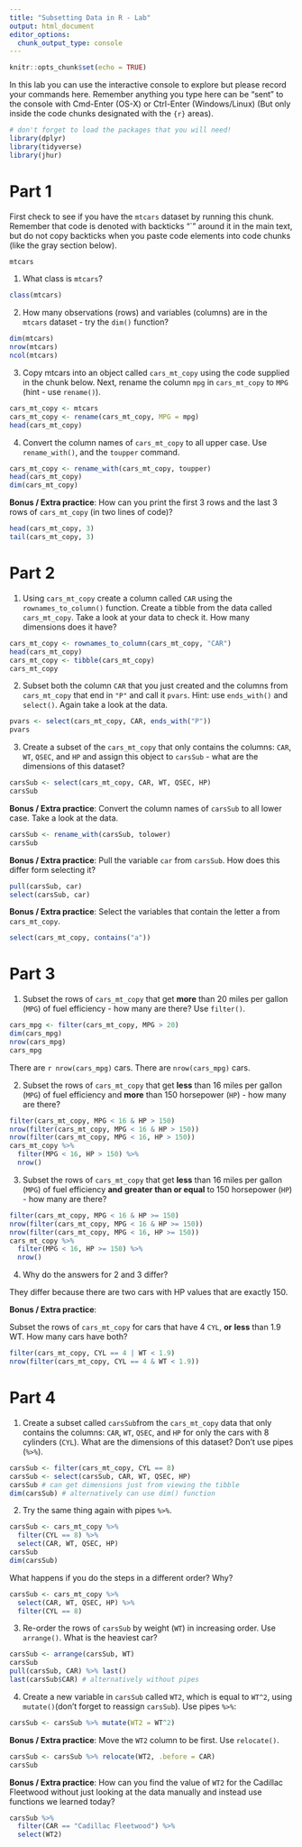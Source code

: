 ```yaml
---
title: "Subsetting Data in R - Lab"
output: html_document
editor_options: 
  chunk_output_type: console
---
```


```r
knitr::opts_chunk$set(echo = TRUE)
```

In this lab you can use the interactive console to explore but please record your commands here.  Remember anything you type here can be "sent" to the console with Cmd-Enter (OS-X) or Ctrl-Enter (Windows/Linux) (But only inside the code chunks designated with the ```{r}``` areas).

```r
# don't forget to load the packages that you will need!
library(dplyr)
library(tidyverse)
library(jhur)
```

# Part 1

First check to see if you have the `mtcars` dataset by running this chunk. Remember that code is denoted with backticks "`" around it in the main text, but do not copy backticks when you paste code elements into code chunks (like the gray section below). 

```r
mtcars
```

1. What class is `mtcars`?
```r
class(mtcars)
```

2. How many observations (rows) and variables (columns) are in the `mtcars` dataset - try the `dim()` function?

```r
dim(mtcars)
nrow(mtcars)
ncol(mtcars)
```

3. Copy mtcars into an object called `cars_mt_copy` using the code supplied in the chunk below. Next, rename the column `mpg` in `cars_mt_copy` to `MPG` (hint - use `rename()`). 

```r
cars_mt_copy <- mtcars
cars_mt_copy <- rename(cars_mt_copy, MPG = mpg)
head(cars_mt_copy)
```

4. Convert the column names of `cars_mt_copy` to all upper case. Use `rename_with()`, and the `toupper` command.

```r
cars_mt_copy <- rename_with(cars_mt_copy, toupper)
head(cars_mt_copy)
dim(cars_mt_copy)
```

**Bonus / Extra practice**: How can you print the first 3 rows and the last 3 rows of `cars_mt_copy` (in two lines of code)?

```r
head(cars_mt_copy, 3)
tail(cars_mt_copy, 3)
```

# Part 2

1. Using `cars_mt_copy` create a column called `CAR` using the `rownames_to_column()` function. Create a tibble from the data called `cars_mt_copy`.  Take a look at your data to check it. How many dimensions does it have?

```r
cars_mt_copy <- rownames_to_column(cars_mt_copy, "CAR")
head(cars_mt_copy)
cars_mt_copy <- tibble(cars_mt_copy)
cars_mt_copy
```

2. Subset both the column `CAR` that you just created and the columns from `cars_mt_copy` that end in `"P"` and call it `pvars`. Hint: use `ends_with()` and `select()`. Again take a look at the data.

```r
pvars <- select(cars_mt_copy, CAR, ends_with("P"))
pvars
```

3. Create a subset of the `cars_mt_copy` that only contains the columns: `CAR`, `WT`, `QSEC`, and `HP` and assign this object to `carsSub` - what are the dimensions of this dataset?

```r
carsSub <- select(cars_mt_copy, CAR, WT, QSEC, HP)
carsSub
```

**Bonus / Extra practice**: Convert the column names of `carsSub` to all lower case. Take a look at the data.

```r
carsSub <- rename_with(carsSub, tolower)
carsSub
```

**Bonus / Extra practice**: Pull the variable `car` from `carsSub`. How does this differ form selecting it?

```r
pull(carsSub, car)
select(carsSub, car)
```

**Bonus / Extra practice**: Select the variables that contain the letter a from `cars_mt_copy`.

```r
select(cars_mt_copy, contains("a"))
```

# Part 3

1. Subset the rows of `cars_mt_copy` that get **more** than 20 miles per gallon (`MPG`) of fuel efficiency - how many are there? Use `filter()`.

```r
cars_mpg <- filter(cars_mt_copy, MPG > 20)
dim(cars_mpg)
nrow(cars_mpg)
cars_mpg
```

There are `r nrow(cars_mpg)` cars. 
There are `nrow(cars_mpg)` cars. 


2. Subset the rows of `cars_mt_copy` that get **less** than 16 miles per gallon (`MPG`) of fuel efficiency and **more** than 150 horsepower (`HP`) - how many are there?

```r
filter(cars_mt_copy, MPG < 16 & HP > 150)
nrow(filter(cars_mt_copy, MPG < 16 & HP > 150))
nrow(filter(cars_mt_copy, MPG < 16, HP > 150))
cars_mt_copy %>%
  filter(MPG < 16, HP > 150) %>%
  nrow()
```


3. Subset the rows of `cars_mt_copy` that get **less** than 16 miles per gallon (`MPG`) of fuel efficiency **and** **greater than or equal** to 150 horsepower (`HP`) - how many are there?

```r
filter(cars_mt_copy, MPG < 16 & HP >= 150)
nrow(filter(cars_mt_copy, MPG < 16 & HP >= 150))
nrow(filter(cars_mt_copy, MPG < 16, HP >= 150))
cars_mt_copy %>%
  filter(MPG < 16, HP >= 150) %>%
  nrow()
```

4. Why do the answers for 2 and 3 differ?

They differ because there are two cars with HP values that are exactly 150.

**Bonus / Extra practice**:

Subset the rows of `cars_mt_copy` for cars that have 4 `CYL`,  **or** **less** than 1.9 WT.
How many cars have both?

```r
filter(cars_mt_copy, CYL == 4 | WT < 1.9)
nrow(filter(cars_mt_copy, CYL == 4 & WT < 1.9))
```


# Part 4

1. Create a subset called `carsSub`from the `cars_mt_copy` data that only contains the columns:
`CAR`,	`WT`, `QSEC`, and `HP` for only the cars with 8 cylinders (`CYL`).
	What are the dimensions of this dataset? Don't use pipes (`%>%`).

```r
carsSub <- filter(cars_mt_copy, CYL == 8)
carsSub <- select(carsSub, CAR, WT, QSEC, HP)
carsSub # can get dimensions just from viewing the tibble
dim(carsSub) # alternatively can use dim() function
```

2. Try the same thing again with pipes `%>%`.

```r
carsSub <- cars_mt_copy %>%
  filter(CYL == 8) %>%
  select(CAR, WT, QSEC, HP)
carsSub
dim(carsSub)
```

What happens if you do the steps in a different order? Why?

```r
carsSub <- cars_mt_copy %>%
  select(CAR, WT, QSEC, HP) %>%
  filter(CYL == 8)
```

3. Re-order the rows of `carsSub` by weight (`WT`) in increasing order. Use `arrange()`. What is the heaviest car?

```r
carsSub <- arrange(carsSub, WT)
carsSub
pull(carsSub, CAR) %>% last()
last(carsSub$CAR) # alternatively without pipes
```


4. Create a new variable in `carsSub` called `WT2`, which  is equal to `WT^2`, using `mutate()`(don't forget to reassign `carsSub`). Use pipes `%>%`:

```r
carsSub <- carsSub %>% mutate(WT2 = WT^2)
```


**Bonus / Extra practice**: Move the `WT2` column to be first. Use `relocate()`.

```r

carsSub <- carsSub %>% relocate(WT2, .before = CAR)
carsSub
```

**Bonus / Extra practice**: How can you find the value of `WT2` for the Cadillac Fleetwood without just looking at the data manually and instead use functions we learned today?

```r
carsSub %>%
  filter(CAR == "Cadillac Fleetwood") %>%
  select(WT2)
```
